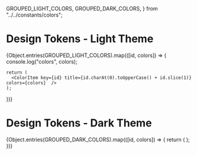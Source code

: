   GROUPED_LIGHT_COLORS,
  GROUPED_DARK_COLORS,
} from "../../constants/colors";

<Meta title="Colors" />

# Design Tokens - Light Theme

<ColorPalette hideColorCode>
  {Object.entries(GROUPED_LIGHT_COLORS).map(([id, colors]) => {
    console.log("colors", colors);

    return (
      <ColorItem key={id} title={id.charAt(0).toUpperCase() + id.slice(1)} colors={colors}  />
    );

})}

</ColorPalette>

# Design Tokens - Dark Theme

<ColorPalette hideColorCode>
  {Object.entries(GROUPED_DARK_COLORS).map(([id, colors]) => {
    return (
      <ColorItem
        key={id}
        title={id.charAt(0).toUpperCase() + id.slice(1)}
        colors={colors}
      />
    );
  })}
</ColorPalette>

